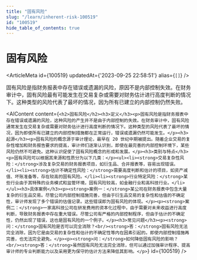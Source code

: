 ```yaml
---
title: "固有风险"
slug: "/learn/inherent-risk-100519"
id: "100519"
hide_table_of_contents: true
---
```



# 固有风险

<ArticleMeta id={100519} updatedAt={'2023-09-25 22:58:51'} alias={`[]`} />
<div className='border-solid border-b border-t-0 my-4 border-[var(--ifm-color-gray-300)]' />

固有风险是指财务报表中存在错误或遗漏的风险，原因不是内部控制失效。在财务审计中，固有风险最有可能发生在交易复杂或需要对财务估计进行高度判断的情况下。这种类型的风险代表了最坏的情况，因为所有已建立的内部控制仍然失败。

<AIContent content={`<h2>固有风险</h2><h3>定义</h3><p>固有风险是指财务报表中存在错误或遗漏的风险，这种风险的产生并不是由于内部控制的失效。在财务审计中，固有风险通常发生在交易复杂或需要对财务估计进行高度判断的情况下。这种类型的风险代表了最坏的情况，因为即使所有已建立的内部控制措施都在正常运行，错误或遗漏仍然可能发生。</p><h3>起源</h3><p>固有风险的概念源于审计理论，最早在 20 世纪中期被提出。随着企业交易的复杂性增加和财务报告要求的提高，审计师们逐渐认识到，即使在最完善的内部控制环境下，某些风险仍然不可避免。这种认识促使了固有风险概念的形成和发展。</p><h3>类别与特点</h3><p>固有风险可以根据其来源和性质分为以下几类：</p><ul><li><strong>交易复杂性风险：</strong>涉及复杂交易的财务报表项目，如衍生品、合并报表等，容易出现错误。</li><li><strong>估计不确定性风险：</strong>需要高度判断和估计的项目，如资产减值、坏账准备等，存在较高的固有风险。</li><li><strong>行业特定风险：</strong>某些行业由于其特殊的业务模式和监管环境，固有风险较高，如金融行业和高科技行业。</li></ul><h3>具体案例</h3><p><strong>案例一：</strong>某公司在财务报表中包含大量复杂的衍生品交易。尽管公司内部控制措施完善，但由于衍生品交易的复杂性和估值的不确定性，审计师发现了多个错误的估值记录。这些错误即为固有风险的体现。</p><p><strong>案例二：</strong>一家高科技公司在研发费用的资本化过程中，由于需要对未来收益进行高度判断，导致财务报表中存在重大错误。尽管公司有严格的内部控制程序，但由于估计的不确定性，仍然出现了错误，这也是固有风险的一个例子。</p><h3>常见问题</h3><p><strong>问：</strong>固有风险是否可以完全消除？<br/><strong>答：</strong>固有风险无法完全消除，因为它是由交易的复杂性和估计的不确定性等内在因素引起的。即使内部控制措施再完善，也无法完全避免。</p><p><strong>问：</strong>如何降低固有风险的影响？<br/><strong>答：</strong>虽然固有风险无法完全消除，但可以通过加强审计程序、提高审计师的专业判断能力以及采用更为保守的估计方法来降低其影响。</p>`} id={100519} />

